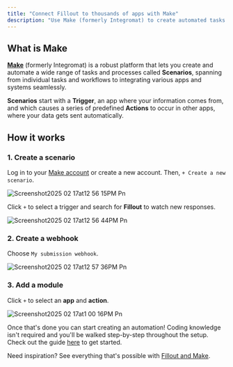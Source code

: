```yaml
---
title: "Connect Fillout to thousands of apps with Make"
description: "Use Make (formerly Integromat) to create automated tasks and workflows that seamlessly integrate with Fillout forms."
---
```


## What is Make

[**Make**](https://www.make.com/) (formerly Integromat) is a robust platform that lets you create and automate a wide range of tasks and processes called **Scenarios**, spanning from individual tasks and workflows to integrating various apps and systems seamlessly.

**Scenarios** start with a **Trigger**, an app where your information comes from, and which causes a series of predefined **Actions** to occur in other apps, where your data gets sent automatically.

## How it works

### 1. Create a scenario

Log in to your [Make account](https://www.make.com/register) or create a new account. Then, `+ Create a new scenario`.

![Screenshot2025 02 17at12 56 15PM Pn](/images/Screenshot2025-02-17at12.56.15PM.png)

Click `+` to select a trigger and search for **Fillout** to watch new responses.

![Screenshot2025 02 17at12 56 44PM Pn](/images/Screenshot2025-02-17at12.56.44PM.png)

### 2. Create a webhook

Choose `My submission webhook`.

![Screenshot2025 02 17at12 57 36PM Pn](/images/Screenshot2025-02-17at12.57.36PM.png)

### 3. Add a module

Click `+` to select an **app** and **action**.

![Screenshot2025 02 17at1 00 16PM Pn](/images/Screenshot2025-02-17at1.00.16PM.png)

Once that's done you can start creating an automation\! Coding knowledge isn't required and you'll be walked step-by-step throughout the setup. Check out the guide [here](https://www.make.com/en/help/scenarios/creating-a-scenario) to get started.

Need inspiration? See everything that's possible with [Fillout and Make](https://www.make.com/en/integrations/fillout).
